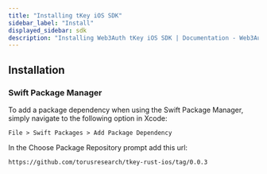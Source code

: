 ```yaml
---
title: "Installing tKey iOS SDK"
sidebar_label: "Install"
displayed_sidebar: sdk
description: "Installing Web3Auth tKey iOS SDK | Documentation - Web3Auth"
---
```


## Installation

### Swift Package Manager

To add a package dependency when using the Swift Package Manager, simply navigate to the following option in Xcode:

`File > Swift Packages > Add Package Dependency`

In the Choose Package Repository prompt add this url:

```
https://github.com/torusresearch/tkey-rust-ios/tag/0.0.3
```
